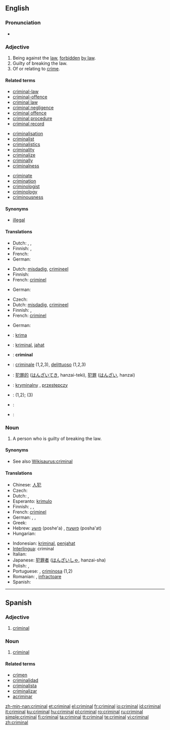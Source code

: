 ==English==

===Pronunciation===
* {{audio|en-us-criminal.ogg|Audio (US)}}

===Adjective===
{{en-adj|-}}

# Being against the [[law]], [[forbidden]] [[by law]].
# Guilty of breaking the law.
# Of or relating to [[crime]].

====Related terms====
{{top3}}
* [[criminal-law]]
* [[criminal-offence]]
* [[criminal law]]
* [[criminal negligence]]
* [[criminal offence]]
* [[criminal procedure]]
* [[criminal record]]
{{mid3}}
* [[criminalisation]]
* [[criminalist]]
* [[criminalistics]]
* [[criminality]]
* [[criminalize]]
* [[criminally]]
* [[criminalness]]
{{mid3}}
* [[criminate]]
* [[crimination]]
* [[criminologist]]
* [[criminology]]
* [[criminousness]]
{{bottom}}

====Synonyms====
* [[illegal]]

====Translations====
{{trans-top|being against the law}}
* Dutch: {{t+|nl|misdadig}}, {{t+|nl|crimineel}}, {{t-|nl|onwettig}}
* Finnish: {{t+|fi|rikollinen}}, {{t-|fi|lainvastainen}}
* French: {{t+|fr|criminel}}
* German: {{t-|de|kriminell}}
{{trans-bottom}}

{{trans-top|guilty of breaking the law}}
* Dutch: [[misdadig]], [[crimineel]]
* Finnish: {{t+|fi|rikollinen}}
* French: [[criminel]]
{{trans-mid}}
* German: {{t-|de|kriminell}}
{{trans-bottom}}

{{trans-top|of or relating to crime}}
* Czech: {{t-|cs|zločinný|m}}
* Dutch: [[misdadig]], [[crimineel]]
* Finnish: {{t+|fi|rikollinen}}, {{t-|fi|rikosoikeudellinen}}
* French: [[criminel]]
{{trans-mid}}
* German: {{t-|de|kriminell}}
{{trans-bottom}}

{{checktrans-top}}
* {{ttbc|Esperanto}}: [[krima]]
* {{ttbc|Indonesian}}: [[kriminal]], [[jahat]]
* {{ttbc|Interlingua}}: '''criminal'''
* {{ttbc|Italian}}: [[criminale]] (1,2,3), [[delittuoso]] (1,2,3)
{{checktrans-mid}}
* {{ttbc|Japanese}}: [[犯罪的]] ([[はんざいてき]], hanzai-teki), [[犯罪]] ([[はんざい]], hanzai)
* {{ttbc|Polish}}: [[kryminalny]] {{m}}, [[przestępczy]] {{m}}
* {{ttbc|Portuguese}}: {{t+|pt|criminoso|m}} <!-- Inflections belong in the foreign entry: [[criminosa]] {{f}} --> (1,2); {{t-|pt|criminal|m|f}} (3)
* {{ttbc|Romanian}}: {{t+|ro|criminal|m}} <!-- Inflections belong in the foreign entry: [[criminală]] {{f}} -->
* {{ttbc|Spanish}}: {{t-|es|criminal}}
{{checktrans-bottom}}

===Noun===
{{en-noun}}

# A person who is guilty of breaking the law.

====Synonyms====
* See also [[Wikisaurus:criminal]]

====Translations====
{{trans-top|person guilty of breaking the law}}
* Chinese: [[人犯]]
* Czech: {{t-|cs|zločinec|m}}
* Dutch: {{t+|nl|misdadiger}}, {{t+|nl|crimineel}}
* Esperanto: [[krimulo]]
* Finnish: {{t+|fi|rikollinen}}, {{t-|fi|lainsuojaton}}, {{t-|fi|kriminaali}}
* French: [[criminel]] {{m}}
* German: {{t-|de|Kriminelle|f}}, {{t-|de|Krimineller|m}}, {{t+|de|Verbrecher|m}}
* Greek: {{t|el|εγκληματίας|m|tr=egklimatías|sc=Grek}}
* Hebrew: [[פושע]] (poshe'a) {{m}}, [[פושעת]] (posha'at) {{f}}
* Hungarian: {{t+|hu|bűnöző}}
{{trans-mid}}
* Indonesian: [[kriminal]], [[jahat|penjahat]]
* [[Interlingua]]: criminal
* Italian: {{t+|it|criminale}}
* Japanese: [[犯罪者]] ([[はんざいしゃ]], hanzai-sha)
* Polish: {{t|pl|kryminalista|m}}, {{t+|pl|przestępca|m}}
* Portuguese: {{t+|pt|criminoso|m}}, [[criminosa]] {{f}} (1,2)
* Romanian: {{t|ro|infractor|m}}, [[infractoare]] {{f}}
* Spanish: {{t-|es|criminal}}
{{trans-bottom}}

----

==Spanish==

===Adjective===
{{es-adj|pl=criminales}}

# [[criminal#English|criminal]]

===Noun===
{{es-noun-mf|pl=criminales}}

# [[criminal#English|criminal]]

====Related terms====
* [[crimen]]
* [[criminalidad]]
* [[criminalista]]
* [[criminalizar]]
* [[acriminar]]

[[zh-min-nan:criminal]]
[[et:criminal]]
[[el:criminal]]
[[fr:criminal]]
[[io:criminal]]
[[id:criminal]]
[[it:criminal]]
[[ku:criminal]]
[[hu:criminal]]
[[pl:criminal]]
[[ro:criminal]]
[[ru:criminal]]
[[simple:criminal]]
[[fi:criminal]]
[[ta:criminal]]
[[tt:criminal]]
[[te:criminal]]
[[vi:criminal]]
[[zh:criminal]]